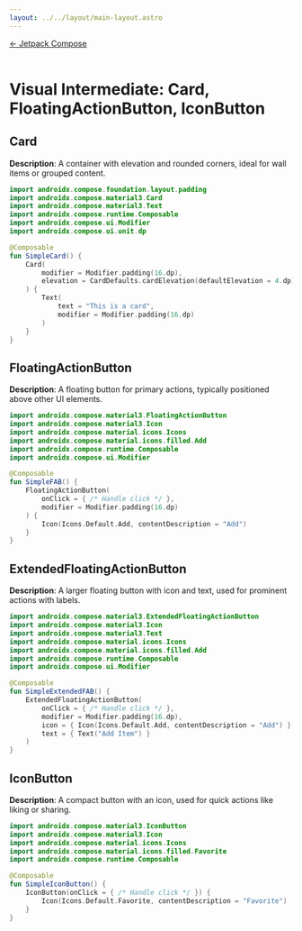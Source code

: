 ```yaml
---
layout: ../../layout/main-layout.astro
---
```

<a href="/jetpack-compose">← Jetpack Compose </a> <br /> <br />

# Visual Intermediate: Card, FloatingActionButton, IconButton

## Card
**Description**: A container with elevation and rounded corners, ideal for wall items or grouped content.

```kotlin
import androidx.compose.foundation.layout.padding
import androidx.compose.material3.Card
import androidx.compose.material3.Text
import androidx.compose.runtime.Composable
import androidx.compose.ui.Modifier
import androidx.compose.ui.unit.dp

@Composable
fun SimpleCard() {
    Card(
        modifier = Modifier.padding(16.dp),
        elevation = CardDefaults.cardElevation(defaultElevation = 4.dp)
    ) {
        Text(
            text = "This is a card",
            modifier = Modifier.padding(16.dp)
        )
    }
}
```

## FloatingActionButton
**Description**: A floating button for primary actions, typically positioned above other UI elements.

```kotlin
import androidx.compose.material3.FloatingActionButton
import androidx.compose.material3.Icon
import androidx.compose.material.icons.Icons
import androidx.compose.material.icons.filled.Add
import androidx.compose.runtime.Composable
import androidx.compose.ui.Modifier

@Composable
fun SimpleFAB() {
    FloatingActionButton(
        onClick = { /* Handle click */ },
        modifier = Modifier.padding(16.dp)
    ) {
        Icon(Icons.Default.Add, contentDescription = "Add")
    }
}
```

## ExtendedFloatingActionButton
**Description**: A larger floating button with icon and text, used for prominent actions with labels.

```kotlin
import androidx.compose.material3.ExtendedFloatingActionButton
import androidx.compose.material3.Icon
import androidx.compose.material3.Text
import androidx.compose.material.icons.Icons
import androidx.compose.material.icons.filled.Add
import androidx.compose.runtime.Composable
import androidx.compose.ui.Modifier

@Composable
fun SimpleExtendedFAB() {
    ExtendedFloatingActionButton(
        onClick = { /* Handle click */ },
        modifier = Modifier.padding(16.dp),
        icon = { Icon(Icons.Default.Add, contentDescription = "Add") },
        text = { Text("Add Item") }
    )
}
```

## IconButton
**Description**: A compact button with an icon, used for quick actions like liking or sharing.

```kotlin
import androidx.compose.material3.IconButton
import androidx.compose.material3.Icon
import androidx.compose.material.icons.Icons
import androidx.compose.material.icons.filled.Favorite
import androidx.compose.runtime.Composable

@Composable
fun SimpleIconButton() {
    IconButton(onClick = { /* Handle click */ }) {
        Icon(Icons.Default.Favorite, contentDescription = "Favorite")
    }
}
```